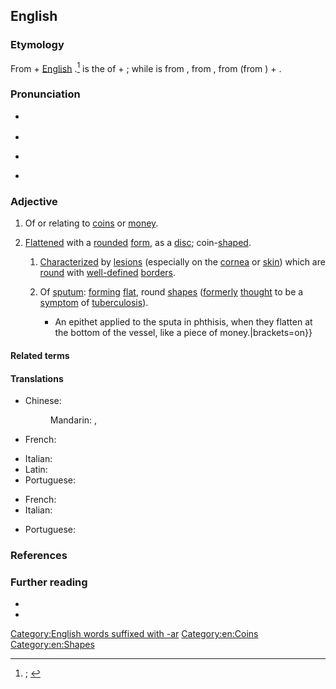 ==English==
{{was wotd|2022|January|11}}

===Etymology===
{{multiple images
|direction = vertical
|image1 = Early medieval, Enamelled nummular brooch (FindID 839240).jpg
|caption1 = A nummular ''(sense 2)'' or [[coin#Noun|coin]]-[[shaped#Adjective|shaped]] [[brooch#Noun|brooch]] [[date#Verb|dating]] to 900–1100 {{C.E.}} [[unearth]]ed in [[Oxfordshire]], [[England]], [[United Kingdom]].
|image2 = هذه بعض من اعراض المرض 2014-05-10 15-42.jpg
|caption2 = Nummular [[dermatitis]] ''(sense 2.1)'', a [[skin#Noun|skin]] [[inflammation]], is [[characterize]]d by coin-shaped [[lesion#Noun|lesions]].
}}

{{root|en|ine-pro|*nem-}}
From {{der|en|la|nummulus|t=(small amount of) money}} + [[w:English language|English]] {{m|en|-ar|pos={{glossary|suffix}} forming {{glossary|adjective}}s with the sense ‘of, pertaining to, or near’}}.<ref>{{R:OED Online|pos=adj|id=129155|date=December 2021|nodot=1}}; {{R:Lexico|pos=adj}}</ref> {{m|la||Nummulus}} is the {{glossary|diminutive}} of {{m|la|nummus|t=a coin; piece of money}} + {{m|la|-ulus|pos=diminutive suffix}}; while {{m|la||nummus}} is from {{der|en|grc-dor|νοῦμμος}}, from {{der|en|grc|νόμος|t=kind of coin}}, from {{m|grc|νέμω|t=to deal out, dispense, distribute}} (from {{der|en|ine-pro|*nem-|t=to distribute; to give; to take}}) + {{m|grc|-ος|pos=suffix forming {{glossary|noun}}s}}.

===Pronunciation===
* {{a|RP}} {{IPA|en|/ˈnʌmjʊlə/}}
* {{audio|en|LL-Q1860 (eng)-Vealhurl-nummular.wav|Audio (Southern England)}}
* {{a|GA}} {{IPA|en|/ˈnʌmjʊlɚ/}}
* {{hyphenation|en|num|mul|ar}}

===Adjective===
{{en-adj}}

# {{lb|en|obsolete|rare}} Of or relating to [[coin#Noun|coins]] or [[money]].
#: {{synonyms|en|monetary|numismatic|nummary|nummulary}}
# {{lb|en|by extension}} [[flattened#Adjective|Flattened]] with a [[rounded#Adjective|rounded]] [[form#Noun|form]], as a [[disc#Noun|disc]]; coin-[[shaped#Adjective|shaped]].
#: {{synonyms|en|coinlike}}
## {{lb|en|pathology}} [[characterize|Characterized]] by [[lesion#Noun|lesions]] (especially on the [[cornea]] or [[skin#Noun|skin]]) which are [[round#Adjective|round]] with [[well-defined]] [[border#Noun|borders]].
## {{lb|en|pathology|obsolete}} Of [[sputum]]: [[form#Verb|forming]] [[flat#Adjective|flat]], round [[shape#Noun|shapes]] ([[formerly]] [[think#Verb|thought]] to be a [[symptom]] of [[tuberculosis]]).
##: {{synonyms|en|q1=obsolete, rare|nummulary|q2=obsolete|nummulated}}
##* {{RQ:Dunglison Medical Lexicon|entry=NUMMULAR|page=421|column=2|passage='''NUMMULAR''' {{...}} An epithet applied to the sputa in phthisis, when they flatten at the bottom of the vessel, like a piece of money.|brackets=on}}

====Related terms====
{{col3|en
|nummary
|[[nummulary]] {{qualifier|obsolete or rare}}
|[[nummulated]] {{qualifier|adjective|obsolete}}
|nummulation
|[[nummuline]] {{qualifier|obsolete}}
|nummulite
|nummulitic
|nummulitid
|nummus
}}

====Translations====
{{trans-top|flattened with a rounded form; coin-shaped}}
* Chinese:
*: Mandarin: {{t+|cmn|[[硬幣]][[形]][[的]]}}, {{t+|cmn|[[硬币]][[形]][[的]]|tr=yìngbìxíngde}}
* French: {{t+|fr|nummulaire}}
{{trans-mid}}
* Italian: {{t|it|nummulare}}
* Latin: {{t|la|nummulāris}}
* Portuguese: {{t|pt|numular}}
{{trans-bottom}}

{{trans-top|characterized by lesions which are round with well-defined borders}}
* French: {{t+|fr|nummulaire}}
* Italian: {{t|it|nummulare}}
{{trans-mid}}
* Portuguese: {{t|pt|numular}}
{{trans-bottom}}

===References===
<references/>

===Further reading===
* {{pedia|coin}}
* {{pedia|2=nummular (disambiguation)}}

[[Category:English words suffixed with -ar]]
[[Category:en:Coins]]
[[Category:en:Shapes]]